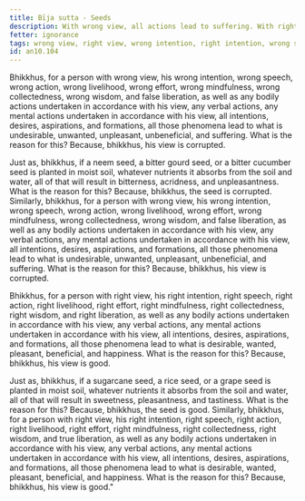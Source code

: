 ```yaml
---
title: Bīja sutta - Seeds
description: With wrong view, all actions lead to suffering. With right view, all actions lead to happiness. The Buddha explains this with an example of seeds.
fetter: ignorance
tags: wrong view, right view, wrong intention, right intention, wrong speech, right speech, wrong action, right action, wrong livelihood, right livelihood, wrong effort, right effort, wrong mindfulness, right mindfulness, wrong collectedness, right collectedness, wrong wisdom, right wisdom, false liberation, true liberation, an, an10
id: an10.104
---
```


Bhikkhus, for a person with wrong view, his wrong intention, wrong speech, wrong action, wrong livelihood, wrong effort, wrong mindfulness, wrong collectedness, wrong wisdom, and false liberation, as well as any bodily actions undertaken in accordance with his view, any verbal actions, any mental actions undertaken in accordance with his view, all intentions, desires, aspirations, and formations, all those phenomena lead to what is undesirable, unwanted, unpleasant, unbeneficial, and suffering. What is the reason for this? Because, bhikkhus, his view is corrupted.

Just as, bhikkhus, if a neem seed, a bitter gourd seed, or a bitter cucumber seed is planted in moist soil, whatever nutrients it absorbs from the soil and water, all of that will result in bitterness, acridness, and unpleasantness. What is the reason for this? Because, bhikkhus, the seed is corrupted. Similarly, bhikkhus, for a person with wrong view, his wrong intention, wrong speech, wrong action, wrong livelihood, wrong effort, wrong mindfulness, wrong collectedness, wrong wisdom, and false liberation, as well as any bodily actions undertaken in accordance with his view, any verbal actions, any mental actions undertaken in accordance with his view, all intentions, desires, aspirations, and formations, all those phenomena lead to what is undesirable, unwanted, unpleasant, unbeneficial, and suffering. What is the reason for this? Because, bhikkhus, his view is corrupted.

Bhikkhus, for a person with right view, his right intention, right speech, right action, right livelihood, right effort, right mindfulness, right collectedness, right wisdom, and right liberation, as well as any bodily actions undertaken in accordance with his view, any verbal actions, any mental actions undertaken in accordance with his view, all intentions, desires, aspirations, and formations, all those phenomena lead to what is desirable, wanted, pleasant, beneficial, and happiness. What is the reason for this? Because, bhikkhus, his view is good.

Just as, bhikkhus, if a sugarcane seed, a rice seed, or a grape seed is planted in moist soil, whatever nutrients it absorbs from the soil and water, all of that will result in sweetness, pleasantness, and tastiness. What is the reason for this? Because, bhikkhus, the seed is good. Similarly, bhikkhus, for a person with right view, his right intention, right speech, right action, right livelihood, right effort, right mindfulness, right collectedness, right wisdom, and true liberation, as well as any bodily actions undertaken in accordance with his view, any verbal actions, any mental actions undertaken in accordance with his view, all intentions, desires, aspirations, and formations, all those phenomena lead to what is desirable, wanted, pleasant, beneficial, and happiness. What is the reason for this? Because, bhikkhus, his view is good."